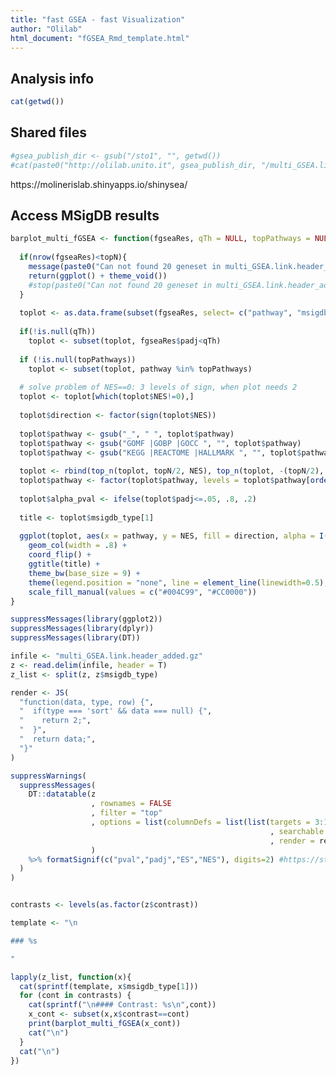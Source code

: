 ```yaml
---
title: "fast GSEA - fast Visualization"
author: "Olilab"
html_document: "fGSEA_Rmd_template.html"
---
```


## Analysis info

```r
cat(getwd())
```


## Shared files

```r
#gsea_publish_dir <- gsub("/sto1", "", getwd())
#cat(paste0("http://olilab.unito.it", gsea_publish_dir, "/multi_GSEA.link.header_added.xlsx"))
```

https://molinerislab.shinyapps.io/shinysea/


## Access MSigDB results {.tabset .tabset-pills}

```r
barplot_multi_fGSEA <- function(fgseaRes, qTh = NULL, topPathways = NULL, topN = 20){
  
  if(nrow(fgseaRes)<topN){
    message(paste0("Can not found 20 geneset in multi_GSEA.link.header_added.gz\n\tcontrast: ", unique(fgseaRes$contrast), "\n\tmsigdb: ", unique(fgseaRes$msigdb_type)))
    return(ggplot() + theme_void())
    #stop(paste0("Can not found 20 geneset in multi_GSEA.link.header_added.gz\n\tcontrast: ", unique(fgseaRes$contrast), "\n\tmsigdb: ", unique(fgseaRes$msigdb_type)))
  }
 
  toplot <- as.data.frame(subset(fgseaRes, select= c("pathway", "msigdb_type", "NES", "pval", "padj")))
  
  if(!is.null(qTh))
    toplot <- subset(toplot, fgseaRes$padj<qTh)
  
  if (!is.null(topPathways)) 
    toplot <- subset(toplot, pathway %in% topPathways)
  
  # solve problem of NES==0: 3 levels of sign, when plot needs 2
  toplot <- toplot[which(toplot$NES!=0),]
  
  toplot$direction <- factor(sign(toplot$NES))
  
  toplot$pathway <- gsub("_", " ", toplot$pathway)
  toplot$pathway <- gsub("GOMF |GOBP |GOCC ", "", toplot$pathway)
  toplot$pathway <- gsub("KEGG |REACTOME |HALLMARK ", "", toplot$pathway)
  
  toplot <- rbind(top_n(toplot, topN/2, NES), top_n(toplot, -(topN/2), NES))
  toplot$pathway <- factor(toplot$pathway, levels = toplot$pathway[order(toplot$NES)])
  
  toplot$alpha_pval <- ifelse(toplot$padj<=.05, .8, .2)
  
  title <- toplot$msigdb_type[1]
  
  ggplot(toplot, aes(x = pathway, y = NES, fill = direction, alpha = I(alpha_pval))) + 
    geom_col(width = .8) + 
    coord_flip() + 
    ggtitle(title) + 
    theme_bw(base_size = 9) + 
    theme(legend.position = "none", line = element_line(linewidth=0.5), axis.line = element_line(linewidth=0.25), panel.grid.major = element_line(linewidth=0.25), panel.grid.minor = element_blank(), strip.background = element_rect(fill = NA), plot.title = element_text(size = 8, hjust = 0.5, face = "plain")) + 
    scale_fill_manual(values = c("#004C99", "#CC0000"))
}
```



```r
suppressMessages(library(ggplot2))
suppressMessages(library(dplyr))
suppressMessages(library(DT))

infile <- "multi_GSEA.link.header_added.gz"
z <- read.delim(infile, header = T)
z_list <- split(z, z$msigdb_type)

render <- JS(
  "function(data, type, row) {",
  "  if(type === 'sort' && data === null) {",
  "    return 2;",
  "  }",
  "  return data;",
  "}"
)

suppressWarnings(
  suppressMessages(
    DT::datatable(z
                  , rownames = FALSE
                  , filter = "top"
                  , options = list(columnDefs = list(list(targets = 3:10
                                                          , searchable = FALSE
                                                          , render = render)))
                  )
    %>% formatSignif(c("pval","padj","ES","NES"), digits=2) #https://stackoverflow.com/questions/49634329/how-to-force-scientific-notation-with-renderdt
  )
)


contrasts <- levels(as.factor(z$contrast))

template <- "\n

### %s

"

lapply(z_list, function(x){
  cat(sprintf(template, x$msigdb_type[1]))
  for (cont in contrasts) {
    cat(sprintf("\n#### Contrast: %s\n",cont))
    x_cont <- subset(x,x$contrast==cont)
    print(barplot_multi_fGSEA(x_cont))
    cat("\n")
  }
  cat("\n")
})

```



